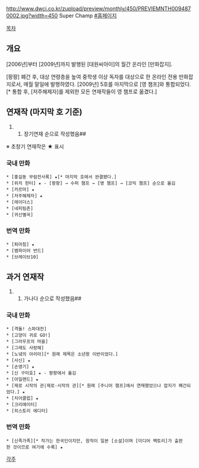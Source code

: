 http://www.dwci.co.kr/zupload/preview/monthly/450/PREVIEMNTH0094870002.jpg?width=450
Super Champ
[http://www.dwci.co.kr/comic/comic/new_list.asp?new_gubun=super #홈페이지]

[[목차]]

== 개요 ==
[2006년]부터 [2009년]까지 발행된 [대원씨아이]의 월간 온라인 [만화잡지].

[팡팡] 폐간 후, 대상 연령층을 높여 중학생 이상 독자를 대상으로 한 온라인 전용 만화잡지로서, 매월 말일에 발행하였다.
[2009년] 5호를 마지막으로 [영 챔프]와 통합되었다.[* 통합 후, [저주해제자]를 제외한 모든 연재작들이 영 챔프로 옮겼다.]

== 연재작 (마지막 호 기준) ==
##장기연재 순으로 작성했음##
※ 초창기 연재작은 ★ 표시
=== 국내 만화 === 
 * [홍길동 무림전사록] ★[* 마지막 호에서 완결됐다.]
 * [위치 헌터] ★ - [팡팡] → 수퍼 챔프 → [영 챔프] → [코믹 챔프] 순으로 옮김
 * [카르마] ★
 * [저주해제자] ★
 * [레이더스]
 * [네피림존]
 * [귀신별곡]

=== 번역 만화 ===
 * [퇴마침] ★
 * [뱀파이어 번드]
 * [브레이브10]

== 과거 연재작 ==
##가나다 순으로 작성했음##
=== 국내 만화 === 
 * [격돌! 스파대전]
 * [고양이 귀로 GO!]
 * [그라우프의 마을]
 * [그래도 사랑해]
 * [노녘의 아리아][* 원래 제목은 소년왕 이반이었다.]
 * [사신] ★
 * [손영기] ★
 * [신 구미호] ★ - 팡팡에서 옮김
 * [아일랜드] ★
 * [제로 시작의 관|제로-시작의 관][* 원래 [주니어 챔프]에서 연재했었으나 잡지가 폐간되었다.] ★
 * [치어클럽] ★
 * [크리에이터]
 * [히스토리 에디터]

=== 번역 만화 === 
 * [신족가족][* 작가는 한국인이지만, 원작이 일본 [소설]이며 [미디어 팩토리]가 출판한 것이므로 여기에 수록] ★

[[각주]]

